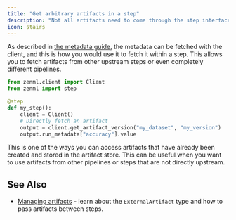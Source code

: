 ```yaml
---
title: "Get arbitrary artifacts in a step"
description: "Not all artifacts need to come through the step interface from direct upstream steps."
icon: stairs
---
```


As described in [the metadata guide](/develop/usage/resource-data-management/track-metrics-metadata/logging-metadata), the metadata can be fetched with the client, and this is how you would use it to fetch it within a step. This allows you to fetch artifacts from other upstream steps or even completely different pipelines.

```py
from zenml.client import Client
from zenml import step

@step
def my_step():
    client = Client()
    # Directly fetch an artifact
    output = client.get_artifact_version("my_dataset", "my_version")
    output.run_metadata["accuracy"].value
```

This is one of the ways you can access artifacts that have already been created and stored in the artifact store. This can be useful when you want to use artifacts from other pipelines or steps that are not directly upstream.

## See Also

* [Managing artifacts](/develop/user-guide/guides/starter-guide/manage-artifacts) \- learn about the `ExternalArtifact` type and how to pass artifacts between steps.
